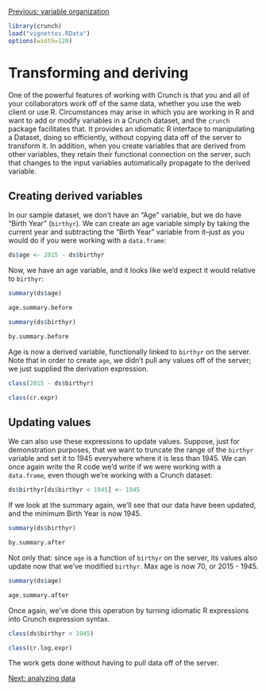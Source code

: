 <!--
%\VignetteEngine{knitr::knitr}
%\VignetteIndexEntry{Manipulating variables and deriving new ones}
-->

[Previous: variable organization](variable-order.html)

```r
library(crunch)
load("vignettes.RData")
options(width=120)
```

# Transforming and deriving
One of the powerful features of working with Crunch is that you and all of your collaborators work off of the same data, whether you use the web client or use R. Circumstances may arise in which you are working in R and want to add or modify variables in a Crunch dataset, and the `crunch` package facilitates that. It provides an idiomatic R interface to manipulating a Dataset, doing so efficiently, without copying data off of the server to transform it. In addition, when you create variables that are derived from other variables, they retain their functional connection on the server, such that changes to the input variables automatically propagate to the derived variable.

## Creating derived variables
In our sample dataset, we don't have an "Age" variable, but we do have "Birth Year" (`birthyr`). We can create an age variable simply by taking the current year and subtracting the "Birth Year" variable from it--just as you would do if you were working with a `data.frame`:

```r
ds$age <- 2015 - ds$birthyr
```

Now, we have an age variable, and it looks like we'd expect it would relative to `birthyr`:

```r
summary(ds$age)
```
```r
age.summary.before
```
```r
summary(ds$birthyr)
```
```r
by.summary.before
```

Age is now a derived variable, functionally linked to `birthyr` on the server. Note that in order to create `age`, we didn't pull any values off of the server; we just supplied the derivation expression.

```r
class(2015 - ds$birthyr)
```
```r
class(cr.expr)
```

## Updating values

We can also use these expressions to update values. Suppose, just for demonstration purposes, that we want to truncate the range of the `birthyr` variable and set it to 1945 everywhere where it is less than 1945. We can once again write the R code we'd write if we were working with a `data.frame`, even though we're working with a Crunch dataset:

```r
ds$birthyr[ds$birthyr < 1945] <- 1945
```

If we look at the summary again, we'll see that our data have been updated, and the minimum Birth Year is now 1945.

```r
summary(ds$birthyr)
```
```r
by.summary.after
```

Not only that: since `age` is a function of `birthyr` on the server, its values also update now that we've modified `birthyr`. Max age is now 70, or 2015 - 1945.

```r
summary(ds$age)
```
```r
age.summary.after
```

Once again, we've done this operation by turning idiomatic R expressions into Crunch expression syntax.

```r
class(ds$birthyr < 1945)
```
```r
class(cr.log.expr)
```

The work gets done without having to pull data off of the server.

[Next: analyzing data](analyze.html)

